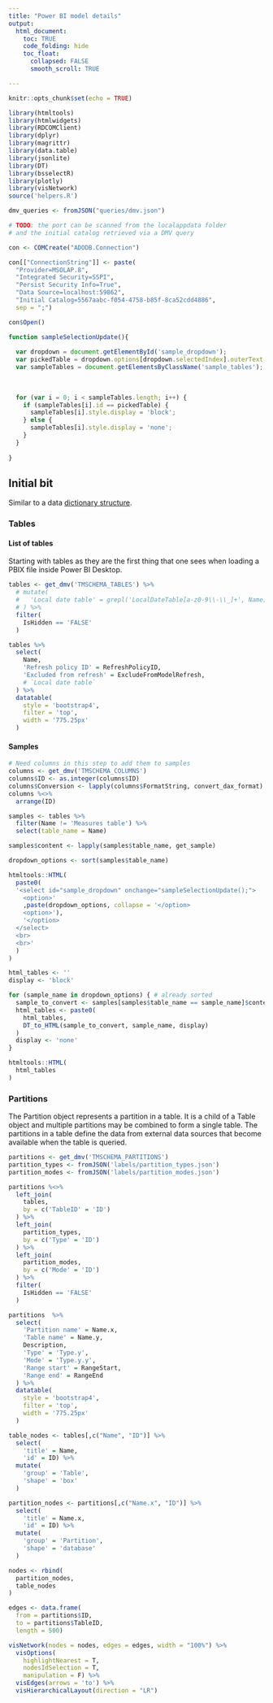 ```yaml
---
title: "Power BI model details"
output: 
  html_document:
    toc: TRUE
    code_folding: hide
    toc_float:
      collapsed: FALSE
      smooth_scroll: TRUE

---
```


```r

knitr::opts_chunk$set(echo = TRUE)

library(htmltools)
library(htmlwidgets)
library(RDCOMClient)
library(dplyr)
library(magrittr)
library(data.table)
library(jsonlite)
library(DT)
library(bsselectR)
library(plotly)
library(visNetwork)
source('helpers.R')

dmv_queries <- fromJSON("queries/dmv.json")

# TODO: the port can be scanned from the localappdata folder
# and the initial catalog retrieved via a DMV query

con <- COMCreate("ADODB.Connection")

con[["ConnectionString"]] <- paste(
  "Provider=MSOLAP.8",
  "Integrated Security=SSPI",
  "Persist Security Info=True",
  "Data Source=localhost:59862",
  "Initial Catalog=5567aabc-f054-4758-b85f-8ca52cdd4886",
  sep = ";")

con$Open()

```

``` js
function sampleSelectionUpdate(){
  
  var dropdown = document.getElementById('sample_dropdown');
  var pickedTable = dropdown.options[dropdown.selectedIndex].outerText;
  var sampleTables = document.getElementsByClassName('sample_tables');
  
  
  
  for (var i = 0; i < sampleTables.length; i++) {
    if (sampleTables[i].id == pickedTable) {
      sampleTables[i].style.display = 'block';
    } else {
      sampleTables[i].style.display = 'none';
    }
  }
  
}
```

## Initial bit

Similar to a data [dictionary structure](https://www.sciencedirect.com/topics/computer-science/data-dictionary).

### Tables {.tabset .tabset-fade}

#### List of tables
Starting with tables as they are the first thing that one sees when loading a PBIX file inside Power BI Desktop.

```r

tables <- get_dmv('TMSCHEMA_TABLES') %>%
  # mutate(
  #   'Local date table' = grepl('LocalDateTable[a-z0-9\\-\\_]+', Name)
  # ) %>%
  filter(
    IsHidden == 'FALSE'
  )

tables %>%
  select(
    Name,
    'Refresh policy ID' = RefreshPolicyID,
    'Excluded from refresh' = ExcludeFromModelRefresh,
    # `Local date table`
  ) %>%
  datatable(
    style = 'bootstrap4',
    filter = 'top',
    width = '775.25px'
  )

```

#### Samples

```r
# Need columns in this step to add them to samples
columns <- get_dmv('TMSCHEMA_COLUMNS')
columns$ID <- as.integer(columns$ID)
columns$Conversion <- lapply(columns$FormatString, convert_dax_format)
columns %<>%
  arrange(ID)

samples <- tables %>% 
  filter(Name != 'Measures table') %>%
  select(table_name = Name)

samples$content <- lapply(samples$table_name, get_sample)

dropdown_options <- sort(samples$table_name)

htmltools::HTML(
  paste0(
  '<select id="sample_dropdown" onchange="sampleSelectionUpdate();">
    <option>'
    ,paste(dropdown_options, collapse = '</option>
    <option>'),
    '</option>
  </select>
  <br>
  <br>'
  )
)

html_tables <- ''
display <- 'block'

for (sample_name in dropdown_options) { # already sorted
  sample_to_convert <- samples[samples$table_name == sample_name]$content[[1]]
  html_tables <- paste0(
    html_tables,
    DT_to_HTML(sample_to_convert, sample_name, display)
  )
  display <- 'none'
}

htmltools::HTML(
  html_tables
)

```

### Partitions

The Partition object represents a partition in a table. It is a child of a Table object and multiple partitions may be combined to form a single table. The partitions in a table define the data from external data sources that become available when the table is queried.

```r

partitions <- get_dmv('TMSCHEMA_PARTITIONS')
partition_types <- fromJSON('labels/partition_types.json')
partition_modes <- fromJSON('labels/partition_modes.json')

partitions %<>%
  left_join(
    tables,
    by = c('TableID' = 'ID')
  ) %>%
  left_join(
    partition_types,
    by = c('Type' = 'ID')
  ) %>%
  left_join(
    partition_modes,
    by = c('Mode' = 'ID')
  ) %>%
  filter(
    IsHidden == 'FALSE'
  )

partitions  %>%
  select(
    'Partition name' = Name.x,
    'Table name' = Name.y,
    Description,
    'Type' = 'Type.y',
    'Mode' = 'Type.y.y',
    'Range start' = RangeStart,
    'Range end' = RangeEnd
  ) %>%
  datatable(
    style = 'bootstrap4',
    filter = 'top',
    width = '775.25px'
  )

```

```r

table_nodes <- tables[,c("Name", "ID")] %>%
  select(
    'title' = Name,
    'id' = ID) %>%
  mutate(
    'group' = 'Table',
    'shape' = 'box'
  )

partition_nodes <- partitions[,c("Name.x", "ID")] %>%
  select(
    'title' = Name.x,
    'id' = ID) %>%
  mutate(
    'group' = 'Partition',
    'shape' = 'database'
  )

nodes <- rbind(
  partition_nodes,
  table_nodes
)

edges <- data.frame(
  from = partitions$ID,
  to = partitions$TableID,
  length = 500)

visNetwork(nodes = nodes, edges = edges, width = "100%") %>% 
  visOptions(
    highlightNearest = T, 
    nodesIdSelection = T,
    manipulation = F) %>%
  visEdges(arrows = 'to') %>%
  visHierarchicalLayout(direction = "LR")

```

